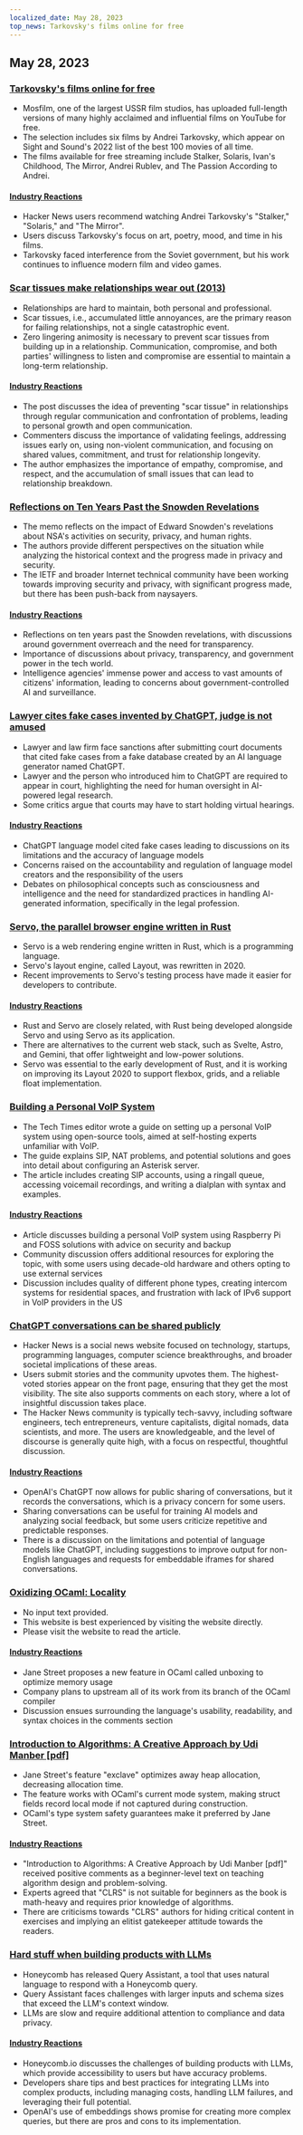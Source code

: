 ```yaml
---
localized_date: May 28, 2023
top_news: Tarkovsky's films online for free
---
```




<CallToAction />

<Steps>

## May 28, 2023

### [Tarkovsky's films online for free](https://kottke.org/23/05/watch-tarkovskys-best-films-online-for-free)

- Mosfilm, one of the largest USSR film studios, has uploaded full-length versions of many highly acclaimed and influential films on YouTube for free.
- The selection includes six films by Andrei Tarkovsky, which appear on Sight and Sound's 2022 list of the best 100 movies of all time.
- The films available for free streaming include Stalker, Solaris, Ivan's Childhood, The Mirror, Andrei Rublev, and The Passion According to Andrei.

#### [Industry Reactions](http://news.ycombinator.com/item?id=36096652)

- Hacker News users recommend watching Andrei Tarkovsky's "Stalker," "Solaris," and "The Mirror".
- Users discuss Tarkovsky's focus on art, poetry, mood, and time in his films.
- Tarkovsky faced interference from the Soviet government, but his work continues to influence modern film and video games.

### [Scar tissues make relationships wear out (2013)](https://gist.github.com/gtallen1187/27a585fcf36d6e657db2)

- Relationships are hard to maintain, both personal and professional.
- Scar tissues, i.e., accumulated little annoyances, are the primary reason for failing relationships, not a single catastrophic event.
- Zero lingering animosity is necessary to prevent scar tissues from building up in a relationship. Communication, compromise, and both parties' willingness to listen and compromise are essential to maintain a long-term relationship.

#### [Industry Reactions](http://news.ycombinator.com/item?id=36093954)

- The post discusses the idea of preventing "scar tissue" in relationships through regular communication and confrontation of problems, leading to personal growth and open communication.
- Commenters discuss the importance of validating feelings, addressing issues early on, using non-violent communication, and focusing on shared values, commitment, and trust for relationship longevity.
- The author emphasizes the importance of empathy, compromise, and respect, and the accumulation of small issues that can lead to relationship breakdown.

### [Reflections on Ten Years Past the Snowden Revelations](https://www.ietf.org/archive/id/draft-farrell-tenyearsafter-00.html)

- The memo reflects on the impact of Edward Snowden's revelations about NSA's activities on security, privacy, and human rights.
- The authors provide different perspectives on the situation while analyzing the historical context and the progress made in privacy and security.
- The IETF and broader Internet technical community have been working towards improving security and privacy, with significant progress made, but there has been push-back from naysayers.

#### [Industry Reactions](http://news.ycombinator.com/item?id=36097082)

- Reflections on ten years past the Snowden revelations, with discussions around government overreach and the need for transparency.
- Importance of discussions about privacy, transparency, and government power in the tech world.
- Intelligence agencies' immense power and access to vast amounts of citizens' information, leading to concerns about government-controlled AI and surveillance.

### [Lawyer cites fake cases invented by ChatGPT, judge is not amused](https://simonwillison.net/2023/May/27/lawyer-chatgpt/)

- Lawyer and law firm face sanctions after submitting court documents that cited fake cases from a fake database created by an AI language generator named ChatGPT.
- Lawyer and the person who introduced him to ChatGPT are required to appear in court, highlighting the need for human oversight in AI-powered legal research.
- Some critics argue that courts may have to start holding virtual hearings.

#### [Industry Reactions](http://news.ycombinator.com/item?id=36097900)

- ChatGPT language model cited fake cases leading to discussions on its limitations and the accuracy of language models
- Concerns raised on the accountability and regulation of language model creators and the responsibility of the users
- Debates on philosophical concepts such as consciousness and intelligence and the need for standardized practices in handling AI-generated information, specifically in the legal profession.

### [Servo, the parallel browser engine written in Rust](https://servo.org/)

- Servo is a web rendering engine written in Rust, which is a programming language.
- Servo's layout engine, called Layout, was rewritten in 2020.
- Recent improvements to Servo's testing process have made it easier for developers to contribute.

#### [Industry Reactions](http://news.ycombinator.com/item?id=36092852)

- Rust and Servo are closely related, with Rust being developed alongside Servo and using Servo as its application.
- There are alternatives to the current web stack, such as Svelte, Astro, and Gemini, that offer lightweight and low-power solutions.
- Servo was essential to the early development of Rust, and it is working on improving its Layout 2020 to support flexbox, grids, and a reliable float implementation.

### [Building a Personal VoIP System](https://www.sacredheartsc.com/blog/building-a-personal-voip-system/)

- The Tech Times editor wrote a guide on setting up a personal VoIP system using open-source tools, aimed at self-hosting experts unfamiliar with VoIP.
- The guide explains SIP, NAT problems, and potential solutions and goes into detail about configuring an Asterisk server.
- The article includes creating SIP accounts, using a ringall queue, accessing voicemail recordings, and writing a dialplan with syntax and examples.

#### [Industry Reactions](http://news.ycombinator.com/item?id=36092718)

- Article discusses building a personal VoIP system using Raspberry Pi and FOSS solutions with advice on security and backup
- Community discussion offers additional resources for exploring the topic, with some users using decade-old hardware and others opting to use external services
- Discussion includes quality of different phone types, creating intercom systems for residential spaces, and frustration with lack of IPv6 support in VoIP providers in the US

### [ChatGPT conversations can be shared publicly](https://chat.openai.com/share/66169853-d00a-4b05-abce-8f82c6d8c868)

- Hacker News is a social news website focused on technology, startups, programming languages, computer science breakthroughs, and broader societal implications of these areas.
- Users submit stories and the community upvotes them. The highest-voted stories appear on the front page, ensuring that they get the most visibility. The site also supports comments on each story, where a lot of insightful discussion takes place.
- The Hacker News community is typically tech-savvy, including software engineers, tech entrepreneurs, venture capitalists, digital nomads, data scientists, and more. The users are knowledgeable, and the level of discourse is generally quite high, with a focus on respectful, thoughtful discussion.

#### [Industry Reactions](http://news.ycombinator.com/item?id=36091388)

- OpenAI's ChatGPT now allows for public sharing of conversations, but it records the conversations, which is a privacy concern for some users.
- Sharing conversations can be useful for training AI models and analyzing social feedback, but some users criticize repetitive and predictable responses.
- There is a discussion on the limitations and potential of language models like ChatGPT, including suggestions to improve output for non-English languages and requests for embeddable iframes for shared conversations.

### [Oxidizing OCaml: Locality](https://blog.janestreet.com/oxidizing-ocaml-locality/)

- No input text provided.
- This website is best experienced by visiting the website directly.
- Please visit the website to read the article.

#### [Industry Reactions](http://news.ycombinator.com/item?id=36094799)

- Jane Street proposes a new feature in OCaml called unboxing to optimize memory usage
- Company plans to upstream all of its work from its branch of the OCaml compiler
- Discussion ensues surrounding the language's usability, readability, and syntax choices in the comments section

### [Introduction to Algorithms: A Creative Approach by Udi Manber [pdf]](https://doc.lagout.org/science/0_Computer%20Science/2_Algorithms/Introduction%20to%20Algorithms_%20A%20Creative%20Approach%20%5BManber%201989-01-11%5D.pdf)

- Jane Street's feature "exclave" optimizes away heap allocation, decreasing allocation time.
- The feature works with OCaml's current mode system, making struct fields record local mode if not captured during construction.
- OCaml's type system safety guarantees make it preferred by Jane Street.

#### [Industry Reactions](http://news.ycombinator.com/item?id=36096305)

- "Introduction to Algorithms: A Creative Approach by Udi Manber [pdf]" received positive comments as a beginner-level text on teaching algorithm design and problem-solving.
- Experts agreed that "CLRS" is not suitable for beginners as the book is math-heavy and requires prior knowledge of algorithms.
- There are criticisms towards "CLRS" authors for hiding critical content in exercises and implying an elitist gatekeeper attitude towards the readers.

### [Hard stuff when building products with LLMs](https://www.honeycomb.io/blog/hard-stuff-nobody-talks-about-llm)

- Honeycomb has released Query Assistant, a tool that uses natural language to respond with a Honeycomb query.
- Query Assistant faces challenges with larger inputs and schema sizes that exceed the LLM's context window.
- LLMs are slow and require additional attention to compliance and data privacy.

#### [Industry Reactions](http://news.ycombinator.com/item?id=36096811)

- Honeycomb.io discusses the challenges of building products with LLMs, which provide accessibility to users but have accuracy problems.
- Developers share tips and best practices for integrating LLMs into complex products, including managing costs, handling LLM failures, and leveraging their full potential.
- OpenAI's use of embeddings shows promise for creating more complex queries, but there are pros and cons to its implementation.

</Steps>
